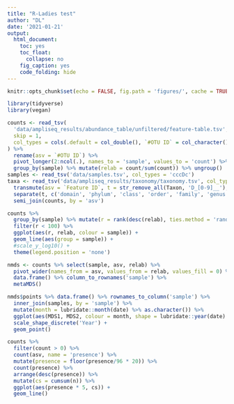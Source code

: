 ```yaml
---
title: "R-Ladies test"
author: "DL"
date: '2021-01-21'
output: 
  html_document:
    toc: yes
    toc_float:
      collapse: no
    fig_caption: yes
    code_folding: hide
---
```


```r
knitr::opts_chunk$set(echo = FALSE, fig.path = 'figures/', cache = TRUE)
```

```r
library(tidyverse)
library(vegan)
```

```r
counts <- read_tsv(
  'data/ampliseq_results/abundance_table/unfiltered/feature-table.tsv',
  skip = 1,
  col_types = cols(.default = col_double(), `#OTU ID` = col_character())
) %>%
  rename(asv = `#OTU ID`) %>%
  pivot_longer(2:ncol(.), names_to = 'sample', values_to = 'count') %>%
  group_by(sample) %>% mutate(relab = count/sum(count)) %>% ungroup()
samples <- read_tsv('data/samples.tsv', col_types = 'cccDc')
taxa <- read_tsv('data/ampliseq_results/taxonomy/taxonomy.tsv', col_types = 'ccd') %>%
  transmute(asv = `Feature ID`, t = str_remove_all(Taxon, 'D_[0-9]__'), confidence = Confidence) %>%
  separate(t, c('domain', 'phylum', 'class', 'order', 'family', 'genus', 'species'), sep = ';', fill = 'right') %>%
  semi_join(counts, by = 'asv')
```

```r
counts %>%
  group_by(sample) %>% mutate(r = rank(desc(relab), ties.method = 'random')) %>%
  filter(r < 100) %>%
  ggplot(aes(r, relab, colour = sample)) +
  geom_line(aes(group = sample)) +
  #scale_y_log10() +
  theme(legend.position = 'none')
```

```r
nmds <- counts %>% select(sample, asv, relab) %>%
  pivot_wider(names_from = asv, values_from = relab, values_fill = 0) %>%
  data.frame() %>% column_to_rownames('sample') %>%
  metaMDS()
```

```r
nmds$points %>% data.frame() %>% rownames_to_column('sample') %>%
  inner_join(samples, by = 'sample') %>%
  mutate(month = lubridate::month(date) %>% as.character()) %>%
  ggplot(aes(MDS1, MDS2, colour = month, shape = lubridate::year(date) %>% as.character())) +
  scale_shape_discrete('Year') +
  geom_point()
```

```r
counts %>%
  filter(count > 0) %>%
  count(asv, name = 'presence') %>%
  mutate(presence = floor(presence/96 * 20)) %>%
  count(presence) %>%
  arrange(desc(presence)) %>%
  mutate(cs = cumsum(n)) %>%
  ggplot(aes(presence * 5, cs)) +
  geom_line()
```

